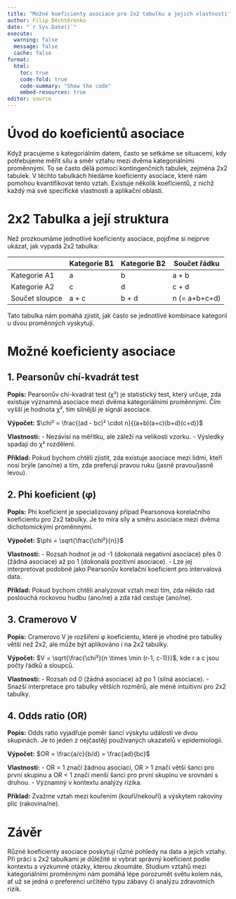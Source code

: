 ```yaml
---
title: "Možné koeficienty asociace pro 2x2 tabulku a jejich vlastnosti"
author: Filip Děchtěrenko
date: "`r Sys.Date()`"
execute:
  warning: false
  message: false
  cache: false
format:
  html:
    toc: true
    code-fold: true
    code-summary: "Show the code"
    embed-resources: true
editor: source
---
```


# Úvod do koeficientů asociace

Když pracujeme s kategoriálním datem, často se setkáme se situacemi, kdy potřebujeme měřit sílu a směr vztahu mezi dvěma kategoriálními proměnnými. To se často dělá pomocí kontingenčních tabulek, zejména 2x2 tabulek. V těchto tabulkách hledáme koeficienty asociace, které nám pomohou kvantifikovat tento vztah. Existuje několik koeficientů, z nichž každý má své specifické vlastnosti a aplikační oblasti.

# 2x2 Tabulka a její struktura

Než prozkoumáme jednotlivé koeficienty asociace, pojďme si nejprve ukázat, jak vypadá 2x2 tabulka:

|          | Kategorie B1 | Kategorie B2 | Součet řádku |
|----------|--------------|--------------|--------------|
| Kategorie A1 | a            | b            | a + b        |
| Kategorie A2 | c            | d            | c + d        |
| Součet sloupce| a + c        | b + d        | n (= a+b+c+d)|

Tato tabulka nám pomáhá zjistit, jak často se jednotlivé kombinace kategorií u dvou proměnných vyskytují.

# Možné koeficienty asociace

## 1. Pearsonův chí-kvadrát test

**Popis:** Pearsonův chí-kvadrát test (χ²) je statistický test, který určuje, zda existuje významná asociace mezi dvěma kategoriálními proměnnými. Čím vyšší je hodnota χ², tím silnější je signál asociace.

**Výpočet:** $\chi² = \frac{(ad - bc)² \cdot n}{(a+b)(a+c)(b+d)(c+d)}$

**Vlastnosti:**
- Nezávisí na měřítku, ale záleží na velikosti vzorku.
- Výsledky spadají do χ² rozdělení.

**Příklad:** Pokud bychom chtěli zjistit, zda existuje asociace mezi lidmi, kteří nosí brýle (ano/ne) a tím, zda preferují pravou ruku (jasně pravou/jasně levou).

## 2. Phi koeficient (φ)

**Popis:** Phi koeficient je specializovaný případ Pearsonova korelačního koeficientu pro 2x2 tabulky. Je to míra síly a směru asociace mezi dvěma dichotomickými proměnnými.

**Výpočet:** $\phi = \sqrt{\frac{\chi²}{n}}$

**Vlastnosti:**
- Rozsah hodnot je od -1 (dokonalá negativní asociace) přes 0 (žádná asociace) až po 1 (dokonalá pozitivní asociace).
- Lze jej interpretovat podobně jako Pearsonův korelační koeficient pro intervalová data.

**Příklad:** Pokud bychom chtěli analyzovat vztah mezi tím, zda někdo rád poslouchá rockovou hudbu (ano/ne) a zda rád cestuje (ano/ne).

## 3. Cramerovo V

**Popis:** Cramerovo V je rozšíření φ koeficientu, které je vhodné pro tabulky větší než 2x2, ale může být aplikováno i na 2x2 tabulky.

**Výpočet:** $V = \sqrt{\frac{\chi²}{n \times \min (r-1, c-1)}}$, kde r a c jsou počty řádků a sloupců.

**Vlastnosti:**
- Rozsah od 0 (žádná asociace) až po 1 (silná asociace).
- Snazší interpretace pro tabulky větších rozměrů, ale méně intuitivní pro 2x2 tabulky.

## 4. Odds ratio (OR)

**Popis:** Odds ratio vyjadřuje poměr šancí výskytu události ve dvou skupinách. Je to jeden z nejčastěji používaných ukazatelů v epidemiologii.

**Výpočet:** $OR = \frac{a/c}{b/d} = \frac{ad}{bc}$

**Vlastnosti:**
- OR = 1 značí žádnou asociaci, OR > 1 značí větší šanci pro první skupinu a OR < 1 značí menší šanci pro první skupinu ve srovnání s druhou.
- Významný v kontextu analýzy rizika.

**Příklad:** Zvažme vztah mezi kouřením (kouří/nekouří) a výskytem rakoviny plic (rakovina/ne).

# Závěr

Různé koeficienty asociace poskytují různé pohledy na data a jejich vztahy. Při práci s 2x2 tabulkami je důležité si vybrat správný koeficient podle kontextu a výzkumné otázky, kterou zkoumáte. Studium vztahů mezi kategoriálními proměnnými nám pomáhá lépe porozumět světu kolem nás, ať už se jedná o preferenci určitého typu zábavy či analýzu zdravotních rizik.

